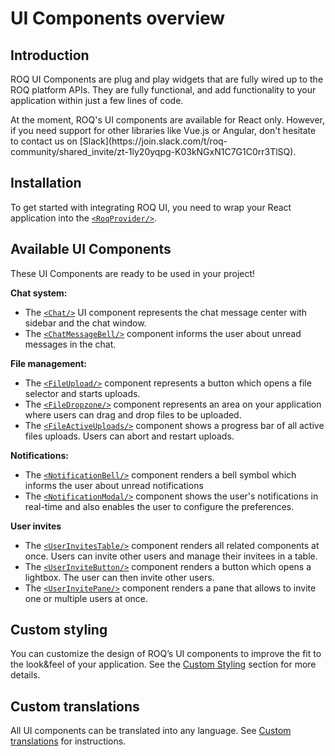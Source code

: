 
# UI Components overview

## Introduction

ROQ UI Components are plug and play widgets that are fully wired up to the ROQ platform APIs.
They are fully functional, and add functionality to your application within just a few lines of code.

<Callout type="info" emoji="ℹ️">
  At the moment, ROQ's UI components are available for React only. However, if you need support for other libraries 
like Vue.js or Angular, don't hesitate to contact us on [Slack](https://join.slack.com/t/roq-community/shared_invite/zt-1ly20yqpg-K03kNGxN1C7G1C0rr3TlSQ).
</Callout>

## Installation

To get started with integrating ROQ UI, you need to wrap your React application into
the [`<RoqProvider/>`](/development-guides/roq-provider).

## Available UI Components

These UI Components are ready to be used in your project!

**Chat system:**

* The [`<Chat/>`](/chat/chat) UI component represents the chat message center with sidebar and the chat window.
* The [`<ChatMessageBell/>`](/chat/chat-message-bell) component informs the user about unread messages in the chat.

**File management:**

* The [`<FileUpload/>`](/files/file-upload) component represents a button which opens a file selector and starts
  uploads.
* The [`<FileDropzone/>`](/files/file-dropzone) component represents an area on your application where users can drag
  and drop files to be uploaded.
* The [`<FileActiveUploads/>`](/files/file-active-uploads) component shows a progress bar of all active files uploads.
  Users can abort and restart uploads.

**Notifications:**

* The [`<NotificationBell/>`](/notifications/notification-bell) component renders a bell symbol which informs the
  user about unread notifications
* The [`<NotificationModal/>`](/notifications/notification-modal) component shows the user's notifications in real-time
  and also enables the user to configure the preferences.

**User invites**

* The [`<UserInvitesTable/>`](/user-invites/user-invites-table) component renders all related components at once. Users
  can invite other users and manage their invitees in a table.
* The [`<UserInviteButton/>`](/user-invites/user-invite-button) component renders a button which opens a lightbox. The user can then invite other users.
* The [`<UserInvitePane/>`](/user-invites/user-invite-pane) component renders a pane that allows to invite one or multiple users at once.

## Custom styling

You can customize the design of ROQ’s UI components to improve the fit to the look&feel of your application. See the
[Custom Styling](/development-guides/custom-styling) section for more details.

## Custom translations

All UI components can be translated into any language.
See [Custom translations](/translations/custom-translations) for instructions.